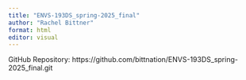 ```yaml
---
title: "ENVS-193DS_spring-2025_final"
author: "Rachel Bittner"
format: html
editor: visual
---
```



GitHub Repository: https://github.com/bittnation/ENVS-193DS_spring-2025_final.git
